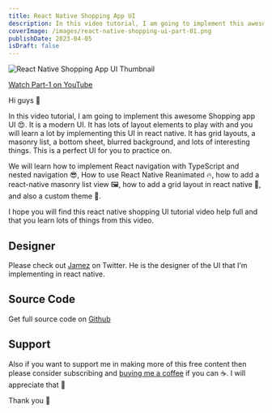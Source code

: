 ```yaml
---
title: React Native Shopping App UI
description: In this video tutorial, I am going to implement this awesome Shopping app UI 😍.
coverImage: /images/react-native-shopping-ui-part-01.png
publishDate: 2023-04-05
isDraft: false
---
```


![React Native Shopping App UI Thumbnail](/images/react-native-shopping-ui-part-01.png)

[Watch Part-1 on YouTube](https://youtu.be/qcN5B44cMHQ)

Hi guys 👋

In this video tutorial, I am going to implement this awesome Shopping app UI 😍. It is a modern UI. It has lots of layout elements to play with and you will learn a lot by implementing this UI in react native. It has grid layouts, a masonry list, a bottom sheet, blurred background, and lots of interesting things. This is a perfect UI for you to practice on.

We will learn how to implement React navigation with TypeScript and nested navigation 😎, How to use React Native Reanimated 🔥, how to add a react-native masonry list view 🖼️, how to add a grid layout in react native 🚀, and also a custom theme 🎨.

I hope you will find this react native shopping UI tutorial video help full and that you learn lots of things from this video.

## Designer

Please check out [Jamez](https://twitter.com/Jamez_uiux) on Twitter. He is the designer of the UI that I'm implementing in react native.

## Source Code

Get full source code on [Github](https://github.com/iam-rohid/react-native-shopping-app)

## Support

Also if you want to support me in making more of this free content then please consider subscribing and [buying me a coffee](https://buymeacoffee.com/rohid) if you can ☕. I will appreciate that 👐

Thank you 👐
